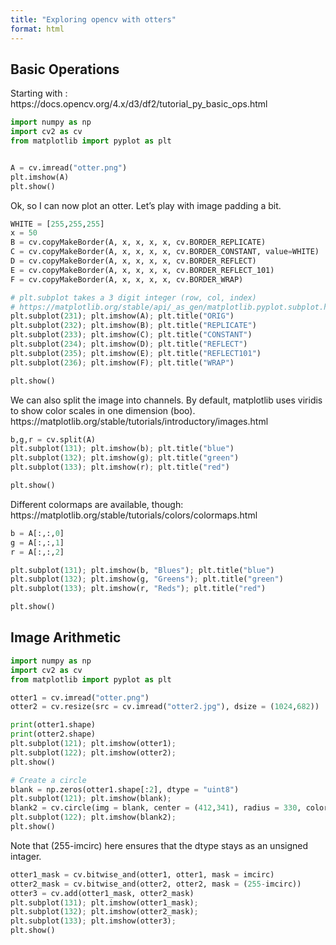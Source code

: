 ```yaml
---
title: "Exploring opencv with otters"
format: html
---
```



## Basic Operations

Starting with : https://docs.opencv.org/4.x/d3/df2/tutorial_py_basic_ops.html


```python
import numpy as np
import cv2 as cv
from matplotlib import pyplot as plt


A = cv.imread("otter.png")
plt.imshow(A)
plt.show()
```

Ok, so I can now plot an otter. Let's play with image padding a bit.

```python
WHITE = [255,255,255]
x = 50
B = cv.copyMakeBorder(A, x, x, x, x, cv.BORDER_REPLICATE)
C = cv.copyMakeBorder(A, x, x, x, x, cv.BORDER_CONSTANT, value=WHITE)
D = cv.copyMakeBorder(A, x, x, x, x, cv.BORDER_REFLECT)
E = cv.copyMakeBorder(A, x, x, x, x, cv.BORDER_REFLECT_101)
F = cv.copyMakeBorder(A, x, x, x, x, cv.BORDER_WRAP)

# plt.subplot takes a 3 digit integer (row, col, index)
# https://matplotlib.org/stable/api/_as_gen/matplotlib.pyplot.subplot.html
plt.subplot(231); plt.imshow(A); plt.title("ORIG")
plt.subplot(232); plt.imshow(B); plt.title("REPLICATE")
plt.subplot(233); plt.imshow(C); plt.title("CONSTANT")
plt.subplot(234); plt.imshow(D); plt.title("REFLECT")
plt.subplot(235); plt.imshow(E); plt.title("REFLECT101")
plt.subplot(236); plt.imshow(F); plt.title("WRAP")

plt.show()
```

We can also split the image into channels. By default, matplotlib uses viridis to show color scales in one dimension (boo). https://matplotlib.org/stable/tutorials/introductory/images.html

```python
b,g,r = cv.split(A)
plt.subplot(131); plt.imshow(b); plt.title("blue")
plt.subplot(132); plt.imshow(g); plt.title("green")
plt.subplot(133); plt.imshow(r); plt.title("red")

plt.show()
```

Different colormaps are available, though: https://matplotlib.org/stable/tutorials/colors/colormaps.html

```python
b = A[:,:,0]
g = A[:,:,1]
r = A[:,:,2]

plt.subplot(131); plt.imshow(b, "Blues"); plt.title("blue")
plt.subplot(132); plt.imshow(g, "Greens"); plt.title("green")
plt.subplot(133); plt.imshow(r, "Reds"); plt.title("red")

plt.show()
```


## Image Arithmetic

```python
import numpy as np
import cv2 as cv
from matplotlib import pyplot as plt

otter1 = cv.imread("otter.png")
otter2 = cv.resize(src = cv.imread("otter2.jpg"), dsize = (1024,682))

print(otter1.shape)
print(otter2.shape)
plt.subplot(121); plt.imshow(otter1);
plt.subplot(122); plt.imshow(otter2);
plt.show()
```

```python
# Create a circle 
blank = np.zeros(otter1.shape[:2], dtype = "uint8")
plt.subplot(121); plt.imshow(blank);
blank2 = cv.circle(img = blank, center = (412,341), radius = 330, color = 255, thickness = -1)
plt.subplot(122); plt.imshow(blank2);
plt.show()
```

Note that (255-imcirc) here ensures that the dtype stays as an unsigned intager. 
```python
otter1_mask = cv.bitwise_and(otter1, otter1, mask = imcirc)
otter2_mask = cv.bitwise_and(otter2, otter2, mask = (255-imcirc))
otter3 = cv.add(otter1_mask, otter2_mask)
plt.subplot(131); plt.imshow(otter1_mask);
plt.subplot(132); plt.imshow(otter2_mask);
plt.subplot(133); plt.imshow(otter3);
plt.show()
```